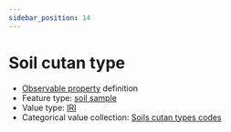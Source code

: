 ```yaml
---
sidebar_position: 14
---
```



# Soil cutan type

- [Observable property](/viewers/dawe-vocabs?uri=https://linked.data.gov.au/def/nrm/786d4846-5b75-4b11-aba0-71fa40fd180a) definition
- Feature type: [soil sample](http://linked.data.gov.au/def/tern-cv/06461021-a6c2-4175-9651-23653c2b9116)
- Value type: [IRI](https://w3id.org/tern/ontologies/tern/IRI)
- Categorical value collection: [Soils cutan types codes](/viewers/dawe-vocabs?uri=https://linked.data.gov.au/def/nrm/e2e7323b-774a-4be0-a40d-2d52e042dd17)

<Example
  protocolModule="soil-pit-characterization"
  observableProperty="https://linked.data.gov.au/def/nrm/786d4846-5b75-4b11-aba0-71fa40fd180a"
/>
